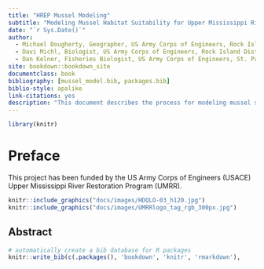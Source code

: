 ```yaml
--- 
title: "HREP Mussel Modeling"
subtitle: "Modeling Mussel Habitat Suitability for Upper Mississippi River Restoration Projects"
date: "`r Sys.Date()`"
author: 
  - Michael Dougherty, Geographer, US Army Corps of Engineers, Rock Island District
  - Davi Michl, Biologist, US Army Corps of Engineers, Rock Island District
  - Dan Kelner, Fisheries Biologist, US Army Corps of Engineers, St. Paul District
site: bookdown::bookdown_site
documentclass: book
bibliography: [mussel_model.bib, packages.bib]
biblio-style: apalike
link-citations: yes
description: "This document describes the process for modeling mussel suitability on Upper Mississippi River Restoration (UMRR) Habitat Rehabilitation and Restoration Projects (HREP)."
---
```

```r
library(knitr)
```

# Preface {-}
This project has been funded by the US Army Corps of Engineers (USACE) Upper Mississippi River Restoration Program (UMRR). 


```r
knitr::include_graphics("docs/images/HDQLO-03_h120.jpg")
knitr::include_graphics("docs/images/UMRRlogo_tag_rgb_300px.jpg")
```

## Abstract



```r
# automatically create a bib database for R packages
knitr::write_bib(c(.packages(), 'bookdown', 'knitr', 'rmarkdown'),                              'packages.bib')
```

